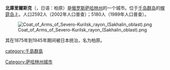 {{unreferenced|time=2012-12-5}}
'''北庫里爾斯克'''（{{lang-ru|Се́веро-Кури́льск}}，日语：柏原）是[[俄罗斯|俄罗斯]][[萨哈林州|萨哈林州]]的一个城市。位于[[千岛群岛|千岛群岛]]的[[幌筵岛|幌筵岛]]上。人口2592人（2002年人口普查）；5180人（1989年人口普查）。

[[File:Coat_of_Arms_of_Severo-Kurilsk_rayon_(Sakhalin_oblast).png|thumb]]

其在1875年到1945年期间被日本统治，名为柏原。

{{Cities and towns in Sakhalin Oblast}}

[[category:千島群島|category:千島群島]]
[[Category:萨哈林州城市|Category:萨哈林州城市]]